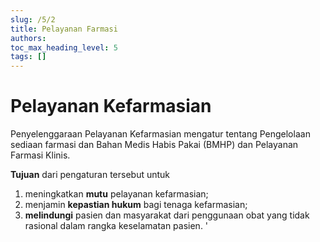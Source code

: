 ```yaml
---
slug: /5/2
title: Pelayanan Farmasi
authors: 
toc_max_heading_level: 5
tags: []
---
```


# Pelayanan Kefarmasian

Penyelenggaraan Pelayanan Kefarmasian mengatur tentang Pengelolaan sediaan farmasi dan Bahan Medis Habis Pakai (BMHP) dan Pelayanan Farmasi Klinis. 

**Tujuan** dari pengaturan tersebut untuk 
1. meningkatkan **mutu** pelayanan kefarmasian; 
2. menjamin **kepastian hukum** bagi tenaga kefarmasian; 
3. **melindungi** pasien dan masyarakat dari penggunaan obat yang tidak rasional dalam rangka keselamatan pasien.
'
<DocCardList/>


